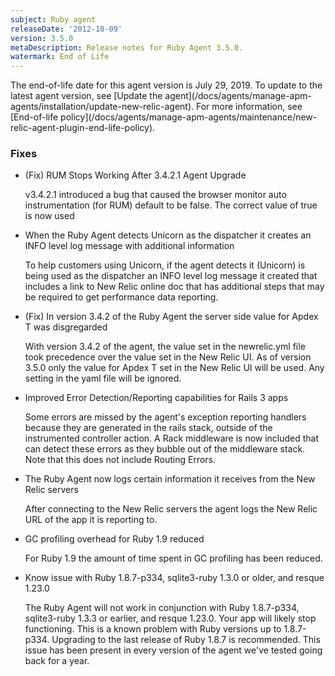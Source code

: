 ```yaml
---
subject: Ruby agent
releaseDate: '2012-10-09'
version: 3.5.0
metaDescription: Release notes for Ruby Agent 3.5.0.
watermark: End of Life
---
```


<Callout variant="important">
  The end-of-life date for this agent version is July 29, 2019. To update to the latest agent version, see [Update the agent](/docs/agents/manage-apm-agents/installation/update-new-relic-agent). For more information, see [End-of-life policy](/docs/agents/manage-apm-agents/maintenance/new-relic-agent-plugin-end-life-policy).
</Callout>

### Fixes

* (Fix) RUM Stops Working After 3.4.2.1 Agent Upgrade

  v3.4.2.1 introduced a bug that caused the browser monitor auto instrumentation (for RUM) default to be false. The correct value of true is now used
* When the Ruby Agent detects Unicorn as the dispatcher it creates an INFO level log message with additional information

  To help customers using Unicorn, if the agent detects it (Unicorn) is being used as the dispatcher an INFO level log message it created that includes a link to New Relic online doc that has additional steps that may be required to get performance data reporting.
* (Fix) In version 3.4.2 of the Ruby Agent the server side value for Apdex T was disgregarded

  With version 3.4.2 of the agent, the value set in the newrelic.yml file took precedence over the value set in the New Relic UI. As of version 3.5.0 only the value for Apdex T set in the New Relic UI will be used. Any setting in the yaml file will be ignored.
* Improved Error Detection/Reporting capabilities for Rails 3 apps

  Some errors are missed by the agent's exception reporting handlers because they are generated in the rails stack, outside of the instrumented controller action. A Rack middleware is now included that can detect these errors as they bubble out of the middleware stack. Note that this does not include Routing Errors.
* The Ruby Agent now logs certain information it receives from the New Relic servers

  After connecting to the New Relic servers the agent logs the New Relic URL of the app it is reporting to.
* GC profiling overhead for Ruby 1.9 reduced

  For Ruby 1.9 the amount of time spent in GC profiling has been reduced.
* Know issue with Ruby 1.8.7-p334, sqlite3-ruby 1.3.0 or older, and resque 1.23.0

  The Ruby Agent will not work in conjunction with Ruby 1.8.7-p334, sqlite3-ruby 1.3.3 or earlier, and resque 1.23.0. Your app will likely stop functioning. This is a known problem with Ruby versions up to 1.8.7-p334. Upgrading to the last release of Ruby 1.8.7 is recommended. This issue has been present in every version of the agent we've tested going back for a year.
